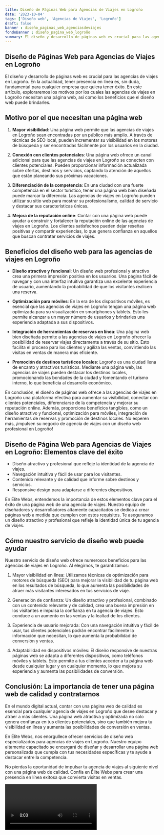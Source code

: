 ```yaml
---
title: Diseño de Páginas Web para Agencias de Viajes en Logroño
date: '2023-10-04'
tags: ['Diseño web', 'Agencias de Viajes', 'Logroño']
draft: false
banner : diseño_paginas_web_agenciasdeviajes
fondoBanner : diseño_pagina_web_logroño
summary: El diseño y desarrollo de páginas web es crucial para las agencias de viajes en Logroño. En la actualidad, tener presencia en línea es, sin duda, fundamental para cualquier empresa que quiera tener éxito. En este artículo, exploraremos los motivos por los cuales las agencias de viajes en Logroño necesitan una página web, así como los beneficios que el diseño web puede brindarles.
---
```


## Diseño de Páginas Web para Agencias de Viajes en Logroño

El diseño y desarrollo de páginas web es crucial para las agencias de viajes en Logroño. En la actualidad, tener presencia en línea es, sin duda, fundamental para cualquier empresa que quiera tener éxito. En este artículo, exploraremos los motivos por los cuales las agencias de viajes en Logroño necesitan una página web, así como los beneficios que el diseño web puede brindarles.

## Motivo por el que necesitan una página web

1. **Mayor visibilidad**: Una página web permite que las agencias de viajes en Logroño sean encontradas por un público más amplio. A través de técnicas de SEO local, pueden incrementar su visibilidad en los motores de búsqueda y ser encontradas fácilmente por los usuarios en la ciudad.

2. **Conexión con clientes potenciales**: Una página web ofrece un canal adicional para que las agencias de viajes en Logroño se conecten con clientes potenciales. Pueden proporcionar información actualizada sobre ofertas, destinos y servicios, captando la atención de aquellos que están planeando sus próximas vacaciones.

3. **Diferenciación de la competencia**: En una ciudad con una fuerte competencia en el sector turístico, tener una página web bien diseñada puede marcar la diferencia. Las agencias de viajes en Logroño pueden utilizar su sitio web para mostrar su profesionalismo, calidad de servicio y destacar sus características únicas.

4. **Mejora de la reputación online**: Contar con una página web puede ayudar a construir y fortalecer la reputación online de las agencias de viajes en Logroño. Los clientes satisfechos pueden dejar reseñas positivas y compartir experiencias, lo que genera confianza en aquellos que buscan contratar servicios de viajes.

## Beneficios del diseño web para las agencias de viajes en Logroño

- **Diseño atractivo y funcional**: Un diseño web profesional y atractivo crea una primera impresión positiva en los usuarios. Una página fácil de navegar y con una interfaz intuitiva garantiza una excelente experiencia de usuario, aumentando la probabilidad de que los visitantes realicen una reserva.

- **Optimización para móviles**: En la era de los dispositivos móviles, es esencial que las agencias de viajes en Logroño tengan una página web optimizada para su visualización en smartphones y tablets. Esto les permite alcanzar a un mayor número de usuarios y brindarles una experiencia adaptada a sus dispositivos.

- **Integración de herramientas de reservas en línea**: Una página web bien diseñada permite a las agencias de viajes en Logroño ofrecer la posibilidad de reservar viajes directamente a través de su sitio. Esto facilita el proceso para los clientes y agiliza las ventas, convirtiendo las visitas en ventas de manera más eficiente.

- **Promoción de destinos turísticos locales**: Logroño es una ciudad llena de encanto y atractivos turísticos. Mediante una página web, las agencias de viajes pueden destacar los destinos locales, promocionando las bondades de la ciudad y fomentando el turismo interno, lo que beneficia al desarrollo económico.

En conclusión, el diseño de páginas web ofrece a las agencias de viajes en Logroño una plataforma efectiva para aumentar su visibilidad, conectar con clientes potenciales, diferenciarse de la competencia y mejorar su reputación online. Además, proporciona beneficios tangibles, como un diseño atractivo y funcional, optimización para móviles, integración de herramientas de reservas y promoción de destinos locales. No esperen más, ¡impulsen su negocio de agencia de viajes con un diseño web profesional en Logroño!

<GifSeo />

<Cta />

## Diseño de Página Web para Agencias de Viajes en Logroño: Elementos clave del éxito

- Diseño atractivo y profesional que refleje la identidad de la agencia de viajes.
- Navegación intuitiva y fácil de usar para los visitantes.
- Contenido relevante y de calidad que informe sobre destinos y servicios.
- Responsive design para adaptarse a diferentes dispositivos.

En Élite Webs, entendemos la importancia de estos elementos clave para el éxito de una página web de una agencia de viajes. Nuestro equipo de diseñadores y desarrolladores altamente capacitados se dedica a crear páginas web a medida que cumplen con estos requisitos. Te aseguramos un diseño atractivo y profesional que refleje la identidad única de tu agencia de viajes.

## Cómo nuestro servicio de diseño web puede ayudar

Nuestro servicio de diseño web ofrece numerosos beneficios para las agencias de viajes en Logroño. Al elegirnos, te garantizamos:

1. Mayor visibilidad en línea: Utilizamos técnicas de optimización para motores de búsqueda (SEO) para mejorar la visibilidad de tu página web en los resultados de búsqueda, lo que aumenta las posibilidades de atraer más visitantes interesados en tus servicios de viaje.

2. Generación de confianza: Un diseño atractivo y profesional, combinado con un contenido relevante y de calidad, crea una buena impresión en los visitantes e impulsa la confianza en tu agencia de viajes. Esto conduce a un aumento en las ventas y la lealtad de los clientes.

3. Experiencia de usuario mejorada: Con una navegación intuitiva y fácil de usar, tus clientes potenciales podrán encontrar fácilmente la información que necesitan, lo que aumenta la probabilidad de conversión y ventas.

4. Adaptabilidad en dispositivos móviles: El diseño responsive de nuestras páginas web se adapta a diferentes dispositivos, como teléfonos móviles y tablets. Esto permite a tus clientes acceder a tu página web desde cualquier lugar y en cualquier momento, lo que mejora su experiencia y aumenta las posibilidades de conversión.

## Conclusión: La importancia de tener una página web de calidad y contratarnos

En el mundo digital actual, contar con una página web de calidad es esencial para cualquier agencia de viajes en Logroño que desee destacar y atraer a más clientes. Una página web atractiva y optimizada no solo genera confianza en tus clientes potenciales, sino que también mejora tu visibilidad en línea y aumenta las posibilidades de conversión en ventas.

En Élite Webs, nos enorgullece ofrecer servicios de diseño web especializados para agencias de viajes en Logroño. Nuestro equipo altamente capacitado se encargará de diseñar y desarrollar una página web personalizada que cumpla con tus necesidades específicas y te ayude a destacar entre la competencia.

No pierdas la oportunidad de impulsar tu agencia de viajes al siguiente nivel con una página web de calidad. Confía en Élite Webs para crear una presencia en línea exitosa que convierta visitas en ventas.

<Video />

<CtaBot job='Agencias de Viajes' city='Logroño'/>

<Gmaps query='Logroño+españa+maps' />